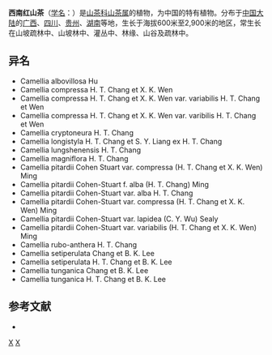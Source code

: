 {{Speciesbox 
| taxon = Camellia pitardii
| authority =  Cohen-Stuart
| subdivision_ranks =[[变种|变种]]
| subdivision =
* 西南红山茶 ''C. p.'' var. ''pitardii''
* [[西南白山茶|西南白山茶]] ''C. p.'' var. ''alba''
* [[窄叶西南红山茶|窄叶西南红山茶]] ''C. p.'' var. ''yunnanica''
}}

'''西南红山茶'''（[[学名|学名]]：{{lang|la|''Camellia pitardii''}}）是[[山茶科|山茶科]][[山茶属|山茶属]]的植物，为中国的特有植物。分布于[[中国大陆|中国大陆]]的[[广西|广西]]、[[四川|四川]]、[[贵州|贵州]]、[[湖南|湖南]]等地，生长于海拔600米至2,900米的地区，常生长在山坡疏林中、山坡林中、灌丛中、林缘、山谷及疏林中。

== 异名 ==
* Camellia albovillosa Hu
* Camellia compressa H. T. Chang et X. K. Wen
* Camellia compressa H. T. Chang et X. K. Wen var. variabilis H. T. Chang et Wen
* Camellia compressa H. T. Chang et X. K. Wen var. varibilis H. T. Chang et Wen
* Camellia cryptoneura H. T. Chang
* Camellia longistyla H. T. Chang et S. Y. Liang ex H. T. Chang
* Camellia lungshenensis H. T. Chang
* Camellia magniflora H. T. Chang
* Camellia pitardii Cohen Stuart var. compressa (H. T. Chang et X. K. Wen) Ming
* Camellia pitardii Cohen-Stuart f. alba (H. T. Chang) Ming
* Camellia pitardii Cohen-Stuart var. alba H. T. Chang
* Camellia pitardii Cohen-Stuart var. compressa (H. T. Chang et X. K. Wen) Ming
* Camellia pitardii Cohen-Stuart var. lapidea (C. Y. Wu) Sealy
* Camellia pitardii Cohen-Stuart var. variabilis (H. T. Chang et X. K. Wen) Ming
* Camellia rubo-anthera H. T. Chang
* Camellia setiperulata Chang et B. K. Lee
* Camellia setiperulata H. T. Chang et B. K. Lee
* Camellia tunganica Chang et B. K. Lee
* Camellia tunganica H. T. Chang et B. K. Lee

== 参考文献 ==
<div class="references-small">
* {{cite web| url =http://www.bioinfo.cn/db05/KmzwSpecies.php?action=view&id=22255| title =西南红山茶（原变种）| work =《中国高等植物数据库全库》| publisher =中国科学院微生物研究所| author =昆明植物研究所| accessdate =2009-02-25| deadurl =yes| archiveurl =https://web.archive.org/web/20160305061528/http://www.bioinfo.cn/db05/KmzwSpecies.php?action=view&id=22255| archivedate =2016-03-05| df =}}
</div>
{{Taxonbar|from=Q15231333}}

[[Category:中國特有植物|X]]
[[Category:山茶属|X]]